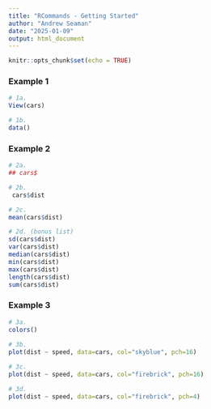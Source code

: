 ```yaml
---
title: "RCommands - Getting Started"
author: "Andrew Seaman"
date: "2025-01-09"
output: html_document
---
```


```r
knitr::opts_chunk$set(echo = TRUE)
```

### Example 1
```r
# 1a.
View(cars)

# 1b.
data()
```


### Example 2
```r
# 2a.
## cars$

# 2b.
 cars$dist

# 2c.
mean(cars$dist)

# 2d. (bonus list)
sd(cars$dist)
var(cars$dist)
median(cars$dist)
min(cars$dist)
max(cars$dist)
length(cars$dist)
sum(cars$dist)
```


### Example 3
```r
# 3a.
colors()
  
# 3b.
plot(dist ~ speed, data=cars, col="skyblue", pch=16)

# 3c.
plot(dist ~ speed, data=cars, col="firebrick", pch=16)

# 3d.
plot(dist ~ speed, data=cars, col="firebrick", pch=4)
```